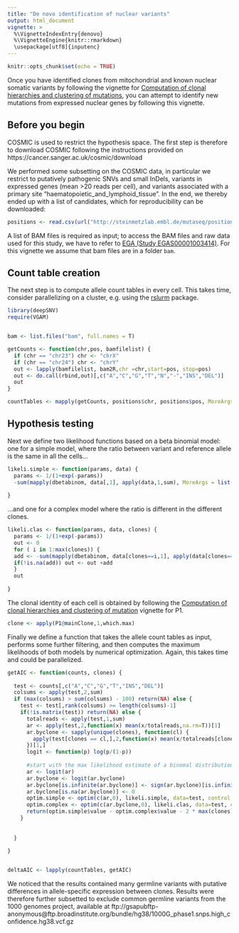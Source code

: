 ```yaml
---
title: "De novo identification of nuclear variants"
output: html_document
vignette: >
  %\VignetteIndexEntry{denovo}
  %\VignetteEngine{knitr::rmarkdown}
  \usepackage[utf8]{inputenc}
---
```


```r
knitr::opts_chunk$set(echo = TRUE)
```

Once you have identified clones from mitochondrial and known nuclear somatic variants by following the vignette for [Computation of clonal hierarchies and clustering of mutations](clustering.html), you can attempt to identify new mutations from expressed nuclear genes by following this vignette.

## Before you begin

COSMIC is used to restrict the hypothesis space. The first step is therefore to download COSMIC following the instructions provided on https://cancer.sanger.ac.uk/cosmic/download

We performed some subsetting on the COSMIC data, in particular we restrict to putatively pathogenic SNVs and small InDels, variants in expressed genes (mean >20 reads per cell), and variants associated with a primary site "haematopoietic_and_lymphoid_tissue". In the end, we thereby ended up with a list of candidates, which for reproducibility can be downloaded:

```r
positions <- read.csv(url("http://steinmetzlab.embl.de/mutaseq/position_list.txt"), col.names = c("chr","pos"),header=F, stringsAsFactors = F)
```

A list of BAM files is required as input; to access the BAM files and raw data used for this study, we have to refer to [EGA (Study EGAS00001003414)](https://www.ebi.ac.uk/ega/studies/EGAS00001003414). For this vignette we assume that bam files are in a folder `bam`.

## Count table creation

The next step is to compute allele count tables in every cell. This takes time, consider parallelizing on a cluster, e.g. using the [rslurm](https://cran.r-project.org/web/packages/rslurm/vignettes/rslurm.html) package.

```r
library(deepSNV)
require(VGAM)


bam <- list.files("bam", full.names = T)

getCounts <- function(chr,pos, bamfilelist) {
  if (chr == "chr23") chr <- "chrX"
  if (chr == "chr24") chr <- "chrY"
  out <- lapply(bamfilelist, bam2R,chr =chr,start=pos, stop=pos)
  out <- do.call(rbind,out)[,c("A","C","G","T","N","-","INS","DEL")]
  out
}

countTables <- mapply(getCounts, positions$chr, positions$pos, MoreArgs = list(bamfilelist= bam), SIMPLIFY = F)
```

## Hypothesis testing

Next we define two likelihood functions based on a beta binomial model: one for a simple model, where the ratio between variant and reference allele is the same in all the cells...

```r
likeli.simple <- function(params, data) {
  params <- 1/(1+exp(-params))
  -sum(mapply(dbetabinom, data[,1], apply(data,1,sum), MoreArgs = list(prob = params[1], rho = params[2], log=T)))
  
}
```

...and one for a complex model where the ratio is different in the different clones.

```r

likeli.clas <- function(params, data, clones) {
  params <- 1/(1+exp(-params))
  out <- 0
  for ( i in 1:max(clones)) {
  add <- -sum(mapply(dbetabinom, data[clones==i,1], apply(data[clones==i,],1,sum), MoreArgs = list(prob = params[i], rho = params[max(clones)+1], log=T)))  
  if(!is.na(add)) out <- out +add
  }
  out
  
}
```

The clonal identity of each cell is obtained by following the [Computation of clonal hierarchies and clustering of mutation](clustering.html) vignette for P1.

```r
clone <- apply(P1@mainClone,1,which.max)
```

Finally we define a function that takes the allele count tables as input, performs some further filtering, and then computes the maximum likelihoods of both models by numerical optimization. Again, this takes time and could be parallelized.

```r

getAIC <- function(counts, clones) {
  
  test <- counts[,c("A","C","G","T","INS","DEL")]
  colsums <- apply(test,2,sum)
  if (max(colsums) > sum(colsums) - 100) return(NA) else {
    test <- test[,rank(colsums) >= length(colsums)-1]
    if(!is.matrix(test)) return(NA) else {
      totalreads <- apply(test,1,sum)
      ar <- apply(test,2,function(x) mean(x/totalreads,na.rm=T))[1]
      ar.byclone <- sapply(unique(clones), function(cl) {
        apply(test[clones == cl,],2,function(x) mean(x/totalreads[clones==cl],na.rm=T))
      })[1,]
      logit <- function(p) log(p/(1-p))
      
      #start with the max likelihood estimate of a binomal distribution to speed up the fit
      ar <- logit(ar)
      ar.byclone <- logit(ar.byclone)
      ar.byclone[is.infinite(ar.byclone)] <- sign(ar.byclone)[is.infinite(ar.byclone)] * 100
      ar.byclone[is.na(ar.byclone)] <- 0
      optim.simple <- optim(c(ar,0), likeli.simple, data=test, control = list(reltol = 0.00001))
      optim.complex <- optim(c(ar.byclone,0), likeli.clas, data=test, control = list(reltol = 0.00001))
      return(optim.simple$value - optim.complex$value - 2 * max(clones))
    }
    
    
  }
  
}


deltaAIC <- lapply(countTables, getAIC)
```

We noticed that the results contained many germline variants with putative differences in allele-specific expression between clones. Results were therefore further subsetted to exclude common germline variants from the 1000 genomes project, available at ftp://gsapubftp-anonymous@ftp.broadinstitute.org/bundle/hg38/1000G_phase1.snps.high_confidence.hg38.vcf.gz
